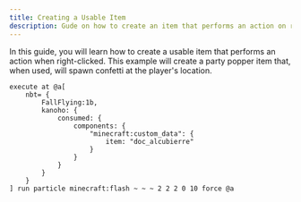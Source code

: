 ```yaml
---
title: Creating a Usable Item
description: Gude on how to create an item that performs an action on right-click.
---
```


In this guide, you will learn how to create a usable item that performs an action when right-clicked.
This example will create a party popper item that, when used, will spawn confetti at the player's location.

```mcfunction
execute at @a[
    nbt= {
        FallFlying:1b,
        kanoho: {
            consumed: {
                components: {
                    "minecraft:custom_data": {
                        item: "doc_alcubierre"
                    }
                }
            }
        }
    }
] run particle minecraft:flash ~ ~ ~ 2 2 2 0 10 force @a
```

